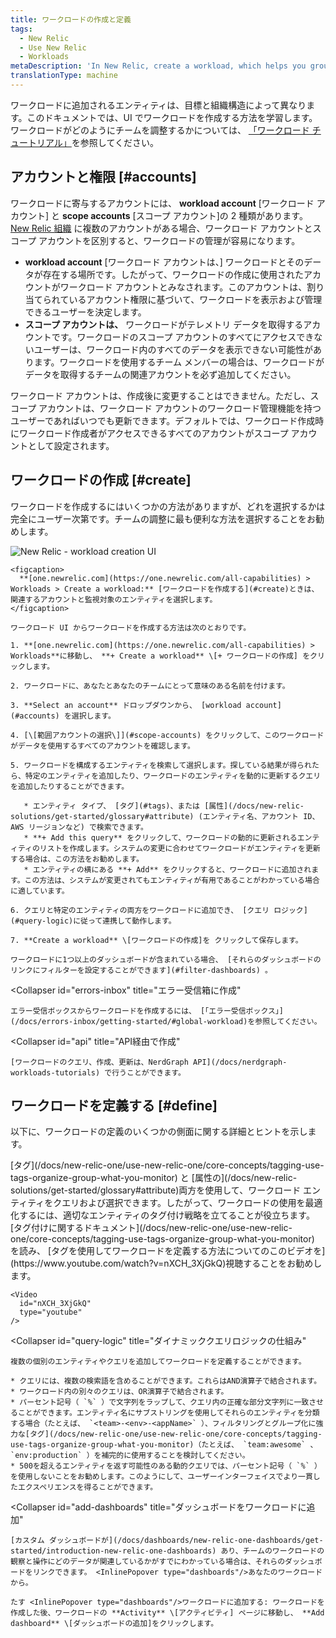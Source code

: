 ```yaml
---
title: ワークロードの作成と定義
tags:
  - New Relic
  - Use New Relic
  - Workloads
metaDescription: 'In New Relic, create a workload, which helps you group together monitored entities that are related.'
translationType: machine
---
```



ワークロードに追加されるエンティティは、目標と組織構造によって異なります。このドキュメントでは、UI でワークロードを作成する方法を学習します。ワークロードがどのようにチームを調整するかについては、 [「ワークロード チュートリアル」](/docs/tutorial-peak-demand/organize-data-workloads)を参照してください。

## アカウントと権限 [#accounts]

ワークロードに寄与するアカウントには、 **workload account** \[ワークロード アカウント] と **scope accounts** \[スコープ アカウント]の 2 種類があります。 [New Relic 組織](/docs/accounts/accounts-billing/account-structure/new-relic-account-structure) に複数のアカウントがある場合、ワークロード アカウントとスコープ アカウントを区別すると、ワークロードの管理が容易になります。

* **workload account** \[ワークロード アカウントは、] ワークロードとそのデータが存在する場所です。したがって、ワークロードの作成に使用されたアカウントがワークロード アカウントとみなされます。このアカウントは、割り当てられているアカウント権限に基づいて、ワークロードを表示および管理できるユーザーを決定します。
* **スコープ アカウントは、** ワークロードがテレメトリ データを取得するアカウントです。ワークロードのスコープ アカウントのすべてにアクセスできないユーザーは、ワークロード内のすべてのデータを表示できない可能性があります。ワークロードを使用するチーム メンバーの場合は、ワークロードがデータを取得するチームの関連アカウントを必ず追加してください。

ワークロード アカウントは、作成後に変更することはできません。ただし、スコープ アカウントは、ワークロード アカウントのワークロード管理機能を持つユーザーであればいつでも更新できます。デフォルトでは、ワークロード作成時にワークロード作成者がアクセスできるすべてのアカウントがスコープ アカウントとして設定されます。

## ワークロードの作成 [#create]

ワークロードを作成するにはいくつかの方法がありますが、どれを選択するかは完全にユーザー次第です。チームの調整に最も便利な方法を選択することをお勧めします。

<CollapserGroup>
  <Collapser
    id="UI"
    title="UI でワークロードを作成する"
  >
    <img
      title="new-relic-create-workload.png"
      alt="New Relic - workload creation UI"
      src={workloadsCreateWorkload}
    />

    <figcaption>
      **[one.newrelic.com](https://one.newrelic.com/all-capabilities) > Workloads > Create a workload:** [ワークロードを作成する](#create)ときは、関連するアカウントと監視対象のエンティティを選択します。
    </figcaption>

    ワークロード UI からワークロードを作成する方法は次のとおりです。

    1. **[one.newrelic.com](https://one.newrelic.com/all-capabilities) > Workloads**に移動し、 **+ Create a workload** \[+ ワークロードの作成] をクリックします。

    2. ワークロードに、あなたとあなたのチームにとって意味のある名前を付けます。

    3. **Select an account** ドロップダウンから、 [workload account](#accounts) を選択します。

    4. [\[範囲アカウントの選択\]](#scope-accounts) をクリックして、このワークロードがデータを使用するすべてのアカウントを確認します。

    5. ワークロードを構成するエンティティを検索して選択します。探している結果が得られたら、特定のエンティティを追加したり、ワークロードのエンティティを動的に更新するクエリを追加したりすることができます。

       * エンティティ タイプ、 [タグ](#tags)、または [属性](/docs/new-relic-solutions/get-started/glossary#attribute) (エンティティ名、アカウント ID、AWS リージョンなど) で検索できます。
       * **+ Add this query** をクリックして、ワークロードの動的に更新されるエンティティのリストを作成します。システムの変更に合わせてワークロードがエンティティを更新する場合は、この方法をお勧めします。
       * エンティティの横にある **+ Add** をクリックすると、ワークロードに追加されます。この方法は、システムが変更されてもエンティティが有用であることがわかっている場合に適しています。

    6. クエリと特定のエンティティの両方をワークロードに追加でき、 [クエリ ロジック](#query-logic)に従って連携して動作します。

    7. **Create a workload** \[ワークロードの作成]を クリックして保存します。

    ワークロードに1つ以上のダッシュボードが含まれている場合、 [それらのダッシュボードのリンクにフィルターを設定することができます](#filter-dashboards) 。
  </Collapser>

  <Collapser
    id="errors-inbox"
    title="エラー受信箱に作成"
  >
    エラー受信ボックスからワークロードを作成するには、 [「エラー受信ボックス」](/docs/errors-inbox/getting-started/#global-workload)を参照してください。
  </Collapser>

  <Collapser
    id="api"
    title="API経由で作成"
  >
    [ワークロードのクエリ、作成、更新は、NerdGraph API](/docs/nerdgraph-workloads-tutorials) で行うことができます。
  </Collapser>
</CollapserGroup>

## ワークロードを定義する [#define]

以下に、ワークロードの定義のいくつかの側面に関する詳細とヒントを示します。

<CollapserGroup>
  <Collapser
    id="tags"
    title="タグを使ってワークロードの内容を定義"
  >
    [タグ](/docs/new-relic-one/use-new-relic-one/core-concepts/tagging-use-tags-organize-group-what-you-monitor) と [属性の](/docs/new-relic-solutions/get-started/glossary#attribute)両方を使用して、ワークロード エンティティをクエリおよび選択できます。したがって、ワークロードの使用を最適化するには、適切なエンティティのタグ付け戦略を立てることが役立ちます。 [タグ付けに関するドキュメント](/docs/new-relic-one/use-new-relic-one/core-concepts/tagging-use-tags-organize-group-what-you-monitor) を読み、 [タグを使用してワークロードを定義する方法についてのこのビデオを](https://www.youtube.com/watch?v=nXCH_3XjGkQ)視聴することをお勧めします。

    <Video
      id="nXCH_3XjGkQ"
      type="youtube"
    />
  </Collapser>

  <Collapser
    id="query-logic"
    title="ダイナミッククエリロジックの仕組み"
  >
    複数の個別のエンティティやクエリを追加してワークロードを定義することができます。

    * クエリには、複数の検索語を含めることができます。これらはAND演算子で結合されます。
    * ワークロード内の別々のクエリは、OR演算子で結合されます。
    * パーセント記号（ `%` ）で文字列をラップして、クエリ内の正確な部分文字列に一致させることができます。エンティティ名にサブストリングを使用してそれらのエンティティを分類する場合（たとえば、 `<team>-<env>-<appName>` ）、フィルタリングとグループ化に強力な[タグ](/docs/new-relic-one/use-new-relic-one/core-concepts/tagging-use-tags-organize-group-what-you-monitor)（たとえば、 `team:awesome` 、 `env:production` ）を補完的に使用することを検討してください。
    * 500を超えるエンティティを返す可能性のある動的クエリでは、パーセント記号（ `%` ）を使用しないことをお勧めします。このようにして、ユーザーインターフェイスでより一貫したエクスペリエンスを得ることができます。
  </Collapser>

  <Collapser
    id="add-dashboards"
    title="ダッシュボードをワークロードに追加"
  >
    [カスタム ダッシュボードが](/docs/dashboards/new-relic-one-dashboards/get-started/introduction-new-relic-one-dashboards) あり、チームのワークロードの観察と操作にどのデータが関連しているかがすでにわかっている場合は、それらのダッシュボードをリンクできます。 <InlinePopover type="dashboards"/>あなたのワークロードから。

    たす <InlinePopover type="dashboards"/>ワークロードに追加する: ワークロードを作成した後、ワークロードの **Activity** \[アクティビティ] ページに移動し、 **Add dashboard** \[ダッシュボードの追加]をクリックします。
  </Collapser>
</CollapserGroup>